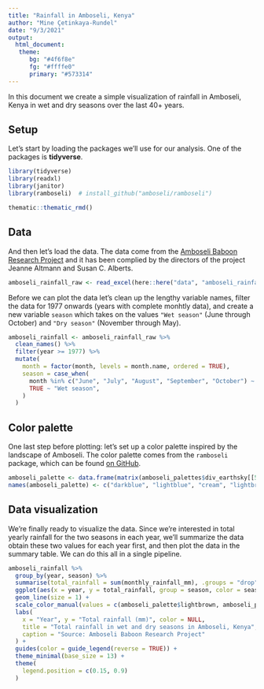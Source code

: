 ```yaml
---
title: "Rainfall in Amboseli, Kenya"
author: "Mine Çetinkaya-Rundel"
date: "9/3/2021"
output: 
  html_document: 
   theme:
      bg: "#4f6f8e"
      fg: "#ffffe0"
      primary: "#573314"
---
```


In this document we create a simple visualization of rainfall in Amboseli, Kenya in wet and dry seasons over the last 40+ years.

## Setup

Let's start by loading the packages we'll use for our analysis.
One of the packages is **tidyverse**.

```r
library(tidyverse)
library(readxl)
library(janitor)
library(ramboseli)  # install_github("amboseli/ramboseli")

thematic::thematic_rmd()
```

## Data

And then let's load the data.
The data come from the [Amboseli Baboon Research Project](https://amboselibaboons.nd.edu/downloads/) and it has been complied by the directors of the project Jeanne Altmann and Susan C. Alberts.

```r
amboseli_rainfall_raw <- read_excel(here::here("data", "amboseli_rainfall_2020.xls"), skip = 3)
```

Before we can plot the data let's clean up the lengthy variable names, filter the data for 1977 onwards (years with complete monhtly data), and create a new variable `season` which takes on the values `"Wet season"` (June through October) and `"Dry season"` (November through May).

```r
amboseli_rainfall <- amboseli_rainfall_raw %>%
  clean_names() %>%
  filter(year >= 1977) %>%
  mutate(
    month = factor(month, levels = month.name, ordered = TRUE),
    season = case_when(
      month %in% c("June", "July", "August", "September", "October") ~ "Dry season",
      TRUE ~ "Wet season",
    )
  )
```

## Color palette

One last step before plotting: let's set up a color palette inspired by the landscape of Amboseli.
The color palette comes from the `ramboseli` package, which can be found [on GitHub](https://github.com/amboseli/ramboseli).

```r
amboseli_palette <- data.frame(matrix(amboseli_palettes$div_earthsky[[5]], nrow = 1))
names(amboseli_palette) <- c("darkblue", "lightblue", "cream", "lightbrown", "darkbrown")
```

## Data visualization

We're finally ready to visualize the data.
Since we're interested in total yearly rainfall for the two seasons in each year, we'll summarize the data obtain these two values for each year first, and then plot the data in the summary table.
We can do this all in a single pipeline.

```r
amboseli_rainfall %>%
  group_by(year, season) %>%
  summarise(total_rainfall = sum(monthly_rainfall_mm), .groups = "drop") %>%
  ggplot(aes(x = year, y = total_rainfall, group = season, color = season)) +
  geom_line(size = 1) +
  scale_color_manual(values = c(amboseli_palette$lightbrown, amboseli_palette$lightblue)) +
  labs(
    x = "Year", y = "Total rainfall (mm)", color = NULL,
    title = "Total rainfall in wet and dry seasons in Amboseli, Kenya",
    caption = "Source: Amboseli Baboon Research Project"
  ) +
  guides(color = guide_legend(reverse = TRUE)) +
  theme_minimal(base_size = 13) +
  theme(
    legend.position = c(0.15, 0.9)
  )
```

